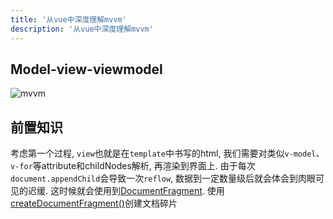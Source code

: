 ```yaml
---
title: '从vue中深度理解mvvm'
description: '从vue中深度理解mvvm'
---
```


## Model-view-viewmodel
<Image src="/images/vue/mvvm.webp" height={400} width={500} alt="mvvm"/>

## 前置知识
考虑第一个过程, `view`也就是在`template`中书写的html, 我们需要对类似`v-model`、`v-for`等attribute和childNodes解析, 再渲染到界面上.
由于每次`document.appendChild`会导致一次`reflow`, 数据到一定数量级后就会体会到肉眼可见的迟缓. 这时候就会使用到[DocumentFragment](https://developer.mozilla.org/en-US/docs/Web/API/DocumentFragment). 
使用[createDocumentFragment()](https://developer.mozilla.org/en-US/docs/Web/API/Document/createDocumentFragment)创建文档碎片
